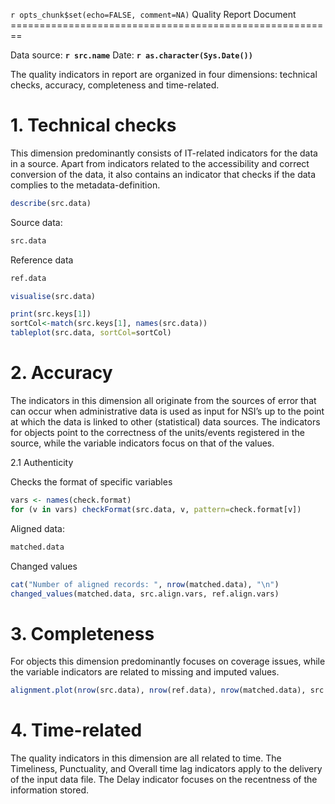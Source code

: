 `r opts_chunk$set(echo=FALSE, comment=NA)`
Quality Report Document
========================================================

Data source: **`r src.name`**
Date: **`r as.character(Sys.Date())`**

The quality indicators in report are organized in four dimensions: technical checks, accuracy, completeness and time-related.


1. Technical checks
===========================

This dimension predominantly consists of IT-related indicators for the data in a source. Apart from indicators related to the accessibility and correct conversion of the data, it also contains an indicator that checks if the data complies to the metadata-definition.

```r
describe(src.data)
```

Source data:
```r
src.data
```

Reference data
```r
ref.data
```

```r
visualise(src.data)
```

```r
print(src.keys[1])
sortCol<-match(src.keys[1], names(src.data))
tableplot(src.data, sortCol=sortCol)
```


2. Accuracy
===========================

The indicators in this dimension all originate from the sources of error that can occur when administrative data is used as input for NSI’s up to the point at which the data is linked to other (statistical) data sources. The indicators for objects point to the correctness of the units/events registered in the source, while the variable indicators focus on that of the values.

2.1 Authenticity

Checks the format of specific variables
```r
vars <- names(check.format)
for (v in vars) checkFormat(src.data, v, pattern=check.format[v])

```

Aligned data:
```r
matched.data
```

Changed values
```r
cat("Number of aligned records: ", nrow(matched.data), "\n")
changed_values(matched.data, src.align.vars, ref.align.vars)
```







3. Completeness
===========================

For objects this dimension predominantly focuses on coverage issues, while the variable indicators are related to missing and imputed values.

```r
alignment.plot(nrow(src.data), nrow(ref.data), nrow(matched.data), src.name, ref.name) 
```

4. Time-related
===========================

The quality indicators in this dimension are all related to time. The Timeliness, Punctuality, and Overall time lag indicators apply to the delivery of the input data file. The Delay indicator focuses on the recentness of the information stored.
